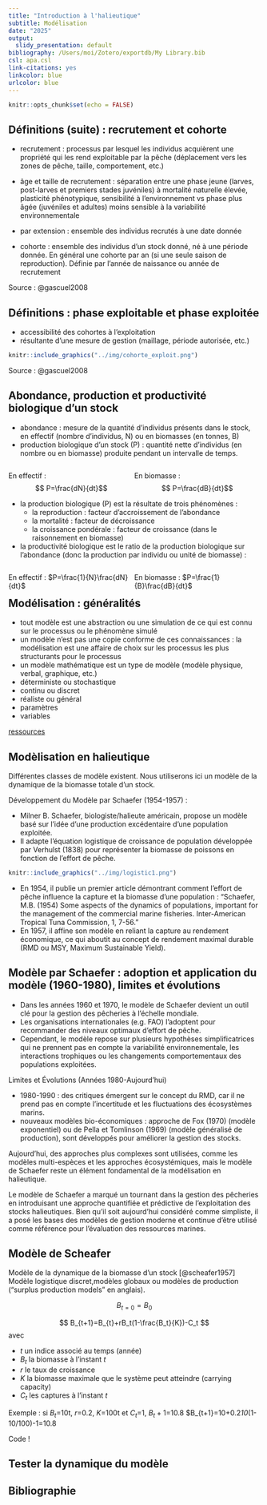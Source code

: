 ```yaml
---
title: "Introduction à l'halieutique"
subtitle: Modélisation
date: "2025"
output:
  slidy_presentation: default
bibliography: /Users/moi/Zotero/exportdb/My Library.bib
csl: apa.csl
link-citations: yes
linkcolor: blue
urlcolor: blue
---
```


```r
knitr::opts_chunk$set(echo = FALSE)
```



## Définitions (suite) : recrutement et cohorte

- recrutement : processus par lesquel les individus acquièrent une propriété qui les rend exploitable par la pêche (déplacement vers les zones de pêche, taille, comportement, etc.)
- âge et taille de recrutement : séparation entre une phase jeune (larves, post-larves et premiers stades juvéniles) à mortalité naturelle élevée, plasticité phénotypique, sensibilité à l'environnement vs phase plus âgée (juvéniles et adultes) moins sensible à la variabilité environnementale
- par extension : ensemble des individus recrutés à une date donnée

- cohorte : ensemble des individus d'un stock donné, né à une période donnée. En général une cohorte par an (si une seule saison de reproduction). Définie par l'année de naissance ou année de recrutement

Source : @gascuel2008


## Définitions : phase exploitable et phase exploitée

- accessibilité des cohortes à l'exploitation 
- résultante d'une mesure de gestion (maillage, période autorisée, etc.)

```r
knitr::include_graphics("../img/cohorte_exploit.png")
```

Source : @gascuel2008


## Abondance, production et productivité biologique d'un stock

- abondance : mesure de la quantité d'individus présents dans le stock, en effectif (nombre d'individus, N) ou en biomasses (en tonnes, B)
- production biologique d'un stock (P) : quantité nette d'individus (en nombre ou en biomasse) produite pendant un intervalle de temps.

<div class='left' style='float:left;width:50%'>
En effectif : $$ P=\frac{dN}{dt}$$
</div>

<div class='right' style='float:right;width:50%'>
En biomasse : $$ P=\frac{dB}{dt}$$
</div>

- la production biologique (P) est la résultate de trois phénomènes : 
  - la reproduction : facteur d'accroissement de l'abondance
  - la mortalité : facteur de décroissance
  - la croissance pondérale : facteur de croissance (dans le raisonnement en biomasse)

- la productivité biologique est le ratio de la production biologique sur l'abondance (donc la production par individu ou unité de biomasse) :

<div class='left' style='float:left;width:50%'>
En effectif : $P=\frac{1}{N}\frac{dN}{dt}$
</div>

<div class='right' style='float:right;width:50%'>
En biomasse : $P=\frac{1}{B}\frac{dB}{dt}$
</div>


## Modélisation : généralités


- tout modèle est une abstraction ou une simulation de ce qui est connu sur le processus ou le phénomène simulé
- un modèle n'est pas une copie conforme de ces connaissances : la modélisation est une affaire de choix sur les processus les plus structurants pour le processus
- un modèle mathématique est un type de modèle (modèle physique, verbal, graphique, etc.)
- déterministe ou stochastique
- continu ou discret
- réaliste ou général
- paramètres
- variables

[ressources](<https://haddonm.github.io/URMQMF/on-modelling.html>)

## Modèlisation en halieutique

Différentes classes de modèle existent. Nous utiliserons ici un modèle de la dynamique de la biomasse totale d'un stock.

Développement du Modèle par Schaefer (1954-1957) :

- Milner B. Schaefer, biologiste/halieute américain, propose un modèle basé sur l'idée d'une production excédentaire d’une population exploitée.
- Il adapte l’équation logistique de croissance de population développée par Verhulst (1838) pour représenter la biomasse de poissons en fonction de l'effort de pêche.
    
```r
knitr::include_graphics("../img/logistic1.png")
```

- En 1954, il publie un premier article démontrant comment l'effort de pêche influence la capture et la biomasse d'une population : "Schaefer, M.B. (1954) Some aspects of the dynamics of populations, important for the management of the commercial marine fisheries. Inter-American Tropical Tuna Commission, 1, 7-56."
- En 1957, il affine son modèle en reliant la capture au rendement économique, ce qui aboutit au concept de rendement maximal durable (RMD ou MSY, Maximum Sustainable Yield).

## Modèle par Schaefer : adoption et application du modèle (1960-1980), limites et évolutions

- Dans les années 1960 et 1970, le modèle de Schaefer devient un outil clé pour la gestion des pêcheries à l'échelle mondiale.
- Les organisations internationales (e.g. FAO) l’adoptent pour recommander des niveaux optimaux d’effort de pêche.
- Cependant, le modèle repose sur plusieurs hypothèses simplificatrices qui ne prennent pas en compte la variabilité environnementale, les interactions trophiques ou les changements comportementaux des populations exploitées.

Limites et Évolutions (Années 1980-Aujourd’hui)

- 1980-1990 :  des critiques émergent sur le concept du RMD, car il ne prend pas en compte l’incertitude et les fluctuations des écosystèmes marins.
- nouveaux modèles bio-économiques : approche de Fox (1970) (modèle exponentiel) ou de Pella et Tomlinson (1969) (modèle généralisé de production), sont développés pour améliorer la gestion des stocks.
        
Aujourd’hui, des approches plus complexes sont utilisées, comme les modèles multi-espèces et les approches écosystémiques, mais le modèle de Schaefer reste un élément fondamental de la modélisation en halieutique.

Le modèle de Schaefer a marqué un tournant dans la gestion des pêcheries en introduisant une approche quantifiée et prédictive de l’exploitation des stocks halieutiques. Bien qu’il soit aujourd’hui considéré comme simpliste, il a posé les bases des modèles de gestion moderne et continue d’être utilisé comme référence pour l'évaluation des ressources marines.




## Modèle de Scheafer

Modèle de la dynamique de la biomasse d'un stock [@scheafer1957]
Modèle logistique discret,modèles globaux ou modèles de production ("surplus production models" en anglais).


$$
B_{t=0}=B_0
$$

$$
B_{t+1}=B_{t}+rB_t(1-\frac{B_t}{K})-C_t
$$
avec

- $t$ un indice associé au temps (année)
- $B_t$ la biomasse à l'instant $t$
- $r$ le taux de croissance
- $K$ la biomasse maximale que le système peut atteindre (carrying capacity)
- $C_t$ les captures à l'instant $t$

Exemple : si $B_t$=10t, $r$=0.2, $K$=100t et $C_t$=1, $B_t+1$=10.8 
$B_{t+1}=10+0.2*10*(1-10/100)-1=10.8

Code !

## Tester la dynamique du modèle



## Bibliographie
